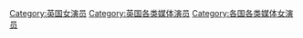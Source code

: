 
[[Category:英国女演员|Category:英国女演员]]
[[Category:英国各类媒体演员|Category:英国各类媒体演员]]
[[Category:各国各类媒体女演员|Category:各国各类媒体女演员]]